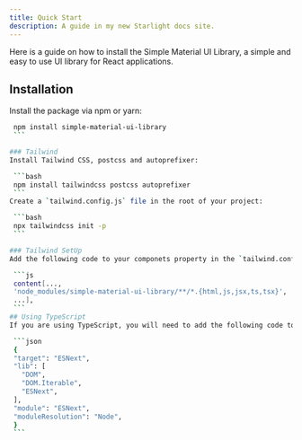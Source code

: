 ```yaml
---
title: Quick Start
description: A guide in my new Starlight docs site.
---
```




Here is a guide on how to install the Simple Material UI Library, a simple and easy to use UI library for React applications.


## Installation
Install the package via npm or yarn:

   ```bash
    npm install simple-material-ui-library
    ```

### Tailwind
Install Tailwind CSS, postcss and autoprefixer:

    ```bash
    npm install tailwindcss postcss autoprefixer
    ```
Create a `tailwind.config.js` file in the root of your project:

    ```bash
    npx tailwindcss init -p
    ```

### Tailwind SetUp
Add the following code to your componets property in the `tailwind.config.js` file:

    ```js
    content[..., 
    'node_modules/simple-material-ui-library/**/*.{html,js,jsx,ts,tsx}',
    ...],
    ```
## Using TypeScript
If you are using TypeScript, you will need to add the following code to your `tsconfig.json` file:

    ```json
    {
    "target": "ESNext",
    "lib": [
      "DOM",
      "DOM.Iterable",
      "ESNext",
    ],
    "module": "ESNext",
    "moduleResolution": "Node",
    }
    ```
